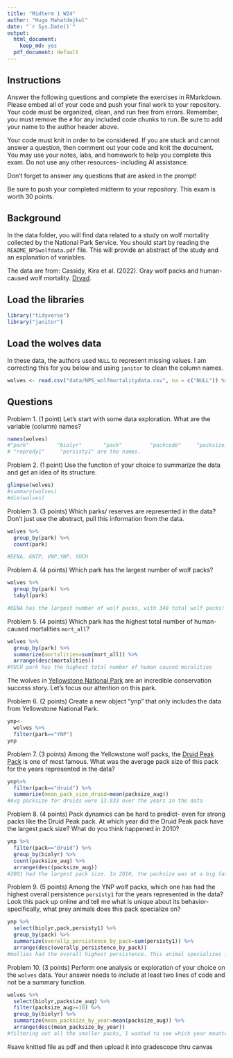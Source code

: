 ```yaml
---
title: "Midterm 1 W24"
author: "Hugo Mahatdejkul"
date: "`r Sys.Date()`"
output:
  html_document: 
    keep_md: yes
  pdf_document: default
---
```


## Instructions
Answer the following questions and complete the exercises in RMarkdown. Please embed all of your code and push your final work to your repository. Your code must be organized, clean, and run free from errors. Remember, you must remove the `#` for any included code chunks to run. Be sure to add your name to the author header above. 

Your code must knit in order to be considered. If you are stuck and cannot answer a question, then comment out your code and knit the document. You may use your notes, labs, and homework to help you complete this exam. Do not use any other resources- including AI assistance.  

Don't forget to answer any questions that are asked in the prompt!  

Be sure to push your completed midterm to your repository. This exam is worth 30 points.  

## Background
In the data folder, you will find data related to a study on wolf mortality collected by the National Park Service. You should start by reading the `README_NPSwolfdata.pdf` file. This will provide an abstract of the study and an explanation of variables.  

The data are from: Cassidy, Kira et al. (2022). Gray wolf packs and human-caused wolf mortality. [Dryad](https://doi.org/10.5061/dryad.mkkwh713f). 

## Load the libraries
```r
library("tidyverse")
library("janitor")
```

## Load the wolves data
In these data, the authors used `NULL` to represent missing values. I am correcting this for you below and using `janitor` to clean the column names.
```r
wolves <- read.csv("data/NPS_wolfmortalitydata.csv", na = c("NULL")) %>% clean_names()
```

## Questions
Problem 1. (1 point) Let's start with some data exploration. What are the variable (column) names?  
```r
names(wolves)
#"park"         "biolyr"       "pack"         "packcode"     "packsize_aug" "mort_yn"      "mort_all"     "mort_lead"    "mort_nonlead"
# "reprody1"     "persisty1" are the names.
```

Problem 2. (1 point) Use the function of your choice to summarize the data and get an idea of its structure.  
```r
glimpse(wolves)
#summary(wolves)
#dim(wolves)
```

Problem 3. (3 points) Which parks/ reserves are represented in the data? Don't just use the abstract, pull this information from the data.  
```r
wolves %>%
  group_by(park) %>%
  count(park)

#DENA, GNTP, VNP,YNP, YUCH
```


Problem 4. (4 points) Which park has the largest number of wolf packs?
```r
wolves %>%
  group_by(park) %>%
  tabyl(park)

#DENA has the largest number of wolf packs, with 340 total wolf packs!
```



Problem 5. (4 points) Which park has the highest total number of human-caused mortalities `mort_all`?
```r
wolves %>%
  group_by(park) %>%
  summarize(mortalities=sum(mort_all)) %>%
  arrange(desc(mortalities))
#YUCH park has the highest total number of human caused moralities
```

The wolves in [Yellowstone National Park](https://www.nps.gov/yell/learn/nature/wolf-restoration.htm) are an incredible conservation success story. Let's focus our attention on this park.  

Problem 6. (2 points) Create a new object "ynp" that only includes the data from Yellowstone National Park.  
```r
ynp<-
  wolves %>%
  filter(park=="YNP")
ynp
```

Problem 7. (3 points) Among the Yellowstone wolf packs, the [Druid Peak Pack](https://www.pbs.org/wnet/nature/in-the-valley-of-the-wolves-the-druid-wolf-pack-story/209/) is one of most famous. What was the average pack size of this pack for the years represented in the data?
```r
ynp%>%
  filter(pack=="druid") %>%
  summarize(mean_pack_size_druid=mean(packsize_aug))
#Avg packsize for druids were 13.933 over the years in the data

```

Problem 8. (4 points) Pack dynamics can be hard to predict- even for strong packs like the Druid Peak pack. At which year did the Druid Peak pack have the largest pack size? What do you think happened in 2010?
```r
ynp %>%
  filter(pack=="druid") %>%
  group_by(biolyr) %>%
  count(packsize_aug) %>%
  arrange(desc(packsize_aug))
#2001 had the largest pack size. In 2010, the packsize was at a big fat 0. I hear Yosemete has a lot of troubles with fires during drought seasons, so it is possible that there was a drought in California and then fires led to the decrease in druid wolf packs.

```

Problem 9. (5 points) Among the YNP wolf packs, which one has had the highest overall persistence `persisty1` for the years represented in the data? Look this pack up online and tell me what is unique about its behavior- specifically, what prey animals does this pack specialize on?  
```r
ynp %>%
  select(biolyr,pack,persisty1) %>%
  group_by(pack) %>%
  summarize(overallp_persistence_by_pack=sum(persisty1)) %>%
  arrange(desc(overallp_persistence_by_pack))
#mollies had the overall highest persistence. This animal specializes in hunting bison. Unlike some other wolf packs that primarily feed on elk, the Mollie pack has become skilled in preying on Bison. They use the snow to their advantage to make what would be an extremely difficult hunt, to a manageable one. Snow tend to weaken the bison and provide Mollie's pack with the perfect opportunity to attack.
```

Problem 10. (3 points) Perform one analysis or exploration of your choice on the `wolves` data. Your answer needs to include at least two lines of code and not be a summary function.  
```r
wolves %>%
  select(biolyr,packsize_aug) %>%
  filter(packsize_aug>=10) %>%
  group_by(biolyr) %>%
  summarize(mean_packsize_by_year=mean(packsize_aug)) %>%
  arrange(desc(mean_packsize_by_year))
#filtering out all the smaller packs, I wanted to see which year mounted the largest pack sizes on average. I expected the year covid hit to have the largest pack size since there would be less human interaction with the animals, and it seems that was the case.
```


#save knitted file as pdf and then upload it into gradescope thru canvas